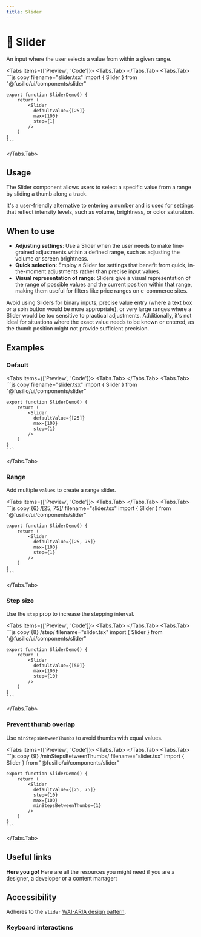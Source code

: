 ```yaml
---
title: Slider
---
```



# 💠 Slider

An input where the user selects a value from within a given range.

<Tabs items={['Preview', 'Code']}>
  <Tabs.Tab>
    <SliderPreview />
  </Tabs.Tab>
  <Tabs.Tab>
    ```js copy filename="slider.tsx"
    import { Slider } from "@fusillo/ui/components/slider"

    export function SliderDemo() {
        return (
            <Slider
              defaultValue={[25]}
              max={100}
              step={1}
            />
        )
    }
    ```

  </Tabs.Tab>
</Tabs>

## Usage

The Slider component allows users to select a specific value from a range by sliding a thumb along a track.

It's a user-friendly alternative to entering a number and is used for settings that reflect intensity levels, such as volume, brightness, or color saturation.

## When to use

- **Adjusting settings**: Use a Slider when the user needs to make fine-grained adjustments within a defined range, such as adjusting the volume or screen brightness.
- **Quick selection**: Employ a Slider for settings that benefit from quick, in-the-moment adjustments rather than precise input values.
- **Visual representation of range**: Sliders give a visual representation of the range of possible values and the current position within that range, making them useful for filters like price ranges on e-commerce sites.

Avoid using Sliders for binary inputs, precise value entry (where a text box or a spin button would be more appropriate), or very large ranges where a Slider would be too sensitive to practical adjustments. Additionally, it's not ideal for situations where the exact value needs to be known or entered, as the thumb position might not provide sufficient precision.

## Examples

### Default

<Tabs items={['Preview', 'Code']}>
  <Tabs.Tab>
    <SliderPreview />
  </Tabs.Tab>
  <Tabs.Tab>
    ```js copy filename="slider.tsx"
    import { Slider } from "@fusillo/ui/components/slider"

    export function SliderDemo() {
        return (
            <Slider
              defaultValue={[25]}
              max={100}
              step={1}
            />
        )
    }
    ```

  </Tabs.Tab>
</Tabs>

### Range

Add multiple `values` to create a range slider.

<Tabs items={['Preview', 'Code']}>
  <Tabs.Tab>
    <SliderRange />
  </Tabs.Tab>
  <Tabs.Tab>
    ```js copy {6} /[25, 75]/ filename="slider.tsx"
    import { Slider } from "@fusillo/ui/components/slider"

    export function SliderDemo() {
        return (
            <Slider
              defaultValue={[25, 75]}
              max={100}
              step={1}
            />
        )
    }
    ```

  </Tabs.Tab>
</Tabs>

### Step size

Use the `step` prop to increase the stepping interval.

<Tabs items={['Preview', 'Code']}>
  <Tabs.Tab>
    <SliderStep />
  </Tabs.Tab>
  <Tabs.Tab>
    ```js copy {8} /step/ filename="slider.tsx"
    import { Slider } from "@fusillo/ui/components/slider"

    export function SliderDemo() {
        return (
            <Slider
              defaultValue={[50]}
              max={100}
              step={10}
            />
        )
    }
    ```

  </Tabs.Tab>
</Tabs>

### Prevent thumb overlap

Use `minStepsBetweenThumbs` to avoid thumbs with equal values.

<Tabs items={['Preview', 'Code']}>
  <Tabs.Tab>
    <SliderOverlap />
  </Tabs.Tab>
  <Tabs.Tab>
    ```js copy {9} /minStepsBetweenThumbs/ filename="slider.tsx"
    import { Slider } from "@fusillo/ui/components/slider"

    export function SliderDemo() {
        return (
            <Slider
              defaultValue={[25, 75]}
              step={10}
              max={100}
              minStepsBetweenThumbs={1}
            />
        )
    }
    ```

  </Tabs.Tab>
</Tabs>

## Useful links

**Here you go!** Here are all the resources you might need if you are a designer, a developer or a content manager:

<Cards className="mt-8">
  <Card
    title="🤖 Storybook"
    href="https://www.stories.fusillo.design/?path=/docs/components-slider--documentation"
  />
  <Card
    title="🪄 Figma"
    href="https://www.figma.com/file/acdO58jx9zgGfkKu6htrx2/%F0%9F%94%B5-Fusillo-Design-System?type=design&node-id=540%3A8879&mode=design&t=7r34RfU06jHXNJDx-1"
  />
  <Card
    title="🐝 API Reference"
    href="https://www.radix-ui.com/primitives/docs/components/slider#api-reference"
  />
</Cards>

## Accessibility

Adheres to the `slider` [WAI-ARIA design pattern](https://www.w3.org/WAI/ARIA/apg/patterns/slider-multithumb/).

### Keyboard interactions

<AccessibilityTable rows={sliderAccessibilityData} />
